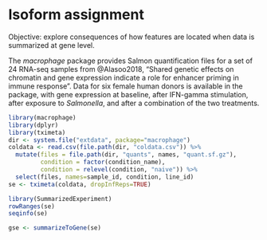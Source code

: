 # Isoform assignment

Objective: explore consequences of how features are located when data
is summarized at gene level.

The *macrophage* package provides Salmon quantification files for a
set of 24 RNA-seq samples from @Alasoo2018, "Shared genetic effects
on chromatin and gene expression indicate a role for enhancer priming in
immune response". Data for six female human donors is available in the
package, with gene expression at baseline, after IFN-gamma stimulation,
after exposure to *Salmonella*, and after a combination of the two
treatments.

```r
library(macrophage)
library(dplyr)
library(tximeta)
dir <- system.file("extdata", package="macrophage")
coldata <- read.csv(file.path(dir, "coldata.csv")) %>%
  mutate(files = file.path(dir, "quants", names, "quant.sf.gz"),
         condition = factor(condition_name),
         condition = relevel(condition, "naive")) %>%
  select(files, names=sample_id, condition, line_id)
se <- tximeta(coldata, dropInfReps=TRUE)
```

```r
library(SummarizedExperiment)
rowRanges(se)
seqinfo(se)
```

```r
gse <- summarizeToGene(se)
```
